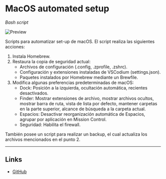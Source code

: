# MacOS automated setup

_Bash script_

![Preview](https://github.com/Jaycedam/portfolio-mdx/raw/main/projects/macos-automation/preview.webp)

Scripts para automatizar set-up de macOS. El script realiza las siguientes acciones:

1. Instala Homebrew.
2. Restaura la copia de seguridad actual:
   - Archivos de configuración (.config, .zprofile, .zshrc).
   - Configuración y extensiones instaladas de VSCodium (settings.json).
   - Paquetes instalados por Homebrew mediante un Brewfile.
3. Modifica algunas preferencias predeterminadas de macOS:
   - Dock: Posición a la izquierda, ocultación automática, recientes desactivados.
   - Finder: Mostrar extensiones de archivo, mostrar archivos ocultos, mostrar barra de ruta, vista de lista por defecto, mantener carpetas en la parte superior, alcance de búsqueda a la carpeta actual.
   - Espacios: Desactivar reorganización automática de Espacios, agrupar por aplicación en Mission Control.
   - Seguridad: Habilita el firewall.

También posee un script para realizar un backup, el cual actualiza los archivos mencionados en el punto 2.

---

## Links

- [GitHub](https://github.com/Jaycedam/mac-setup)
